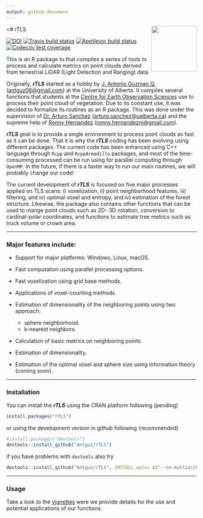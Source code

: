 ```yaml
---
output: github_document
---
```


<# rTLS <img src="man/figures/rTLS_logo.png" align="right" alt="" width="120" />

[![DOI](https://zenodo.org/badge/162520913.svg)](https://zenodo.org/badge/latestdoi/162520913)
[![Travis build status](https://travis-ci.com/Antguz/rTLS.svg?branch=master)](https://travis-ci.com/Antguz/rTLS)
[![AppVeyor build status](https://ci.appveyor.com/api/projects/status/github/Antguz/rTLS?branch=master&svg=true)](https://ci.appveyor.com/project/Antguz/rTLS)
[![Codecov test coverage](https://codecov.io/gh/Antguz/rTLS/branch/master/graph/badge.svg)](https://codecov.io/gh/Antguz/rTLS?branch=master)
  

This is an R package to that compiles a series of tools to process and calculate metrics on point clouds derived from terrestrial LiDAR (Light Detection and Ranging) data.

Originally, ___rTLS___ started as a hobby by [J. Antonio Guzman Q.](https://www.jaguzmanq.com/) (<antguz06@gmail.com>) at the University of Alberta. It compiles several functions that students at the [Centre for Earth Observation Sciences](https://www.ualberta.ca/centre-for-earth-observation-sciences/index.html) use to process their point cloud of vegetation. Due to its constant use, it was decided to formalize its routines as an R package. This was done under the supervision of [Dr. Arturo Sanchez](https://www.ualberta.ca/science/about-us/contact-us/faculty-directory/arturo-sanchez-azofeifa) (<arturo.sanchez@ualberta.ca>) and the supreme help of [Ronny Hernandez](http://ronnyhdez.rbind.io/) (<ronny.hernandezm@gmail.com>). 

___rTLS___ goal is to provide a single environment to process point clouds as fast as it can be done. That it is why the ___rTLS___ coding has been evolving using different packages. The current code has been enhanced using C++ language through `Rcpp` and `RcppArmadillo` packages, and most of the time-consuming processed can be run using for parallel computing through `OpenMP`. In the future, if there is a faster way to run our main routines, we will probably change our code!

The current development of ___rTLS___ is focused on five major processes applied on TLS scans: i) voxelization, ii) point neighborhood features, iii) filtering, and iv) optimal voxel and entropy, and iv) estimation of the forest structure. Likewise, the package also contains other functions that can be used to mange point clouds such as 2D- 3D-rotation, conversion to cardinal-polar coordinates, and functions to estimate tree metrics such as truck volume or crown area.

***

### Major features include:

* Support for major platforms: Windows, Linux, macOS.

* Fast computation using parallel processing options.

* Fast voxelization using grid base methods.

* Applications of voxel-counting methods.

* Estimation of dimensionality of the neighboring points using two approach: 
    + sphere neighborhood. 
    + k-nearest neighbors.

* Calculation of basic metrics on neighboring points.

* Estimation of dimensionality.

* Estimation of the optimal voxel and sphere size using information theory (coming soon).

***

### Installation

You can install the ___rTLS___ using the CRAN platform following (pending)

```r
install.packages("rTLS")
```

or using the development version in github following (recommended)

```r
#install.packages("devtools")
devtools::install_github("Antguz/rTLS")
```

if you have problems with `devtools` also try

```r
devtools::install_github("Antguz/rTLS", INSTALL_opts= c("--no-multiarch"))
```

***

### Usage

Take a look to the [vignettes](https://antguz.github.io/rTLS/articles) were we provide detaits for the use and potential applications of our functions.
